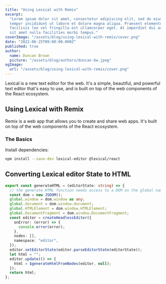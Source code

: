```yaml
---
title: "Using Lexical with Remix"
excerpt:
  "Lorem ipsum dolor sit amet, consectetur adipiscing elit, sed do eiusmod
  tempor incididunt ut labore et dolore magna aliqua. Praesent elementum
  facilisis leo vel fringilla est ullamcorper eget. At imperdiet dui accumsan
  sit amet nulla facilities morbi tempus."
coverImage: "/assets/blog/using-lexical-with-remix/cover.png"
date: "2022-06-25T09:00:00.000Z"
published: true
author:
  name: Duncan Brown
  picture: "/assets/blog/authors/duncan-bw.jpeg"
ogImage:
  url: "/assets/blog/using-lexical-with-remix/cover.png"
---
```


Lexical is a new text editor for the web. It's a simple, beautiful, and
powerful text editor that's easy to use, and is built on top of the web
components of the React ecosystem.

## Using Lexical with Remix

Remix is a web app that allows you to create and share web apps. It's
built on top of the web components of the React ecosystem.

### The Basics

Install dependencies:

```bash
npm install --save-dev lexical-editor @lexical/react
```

## Converting Lexical editor State to HTML

```typescript
export const generateHTML = (editorState: string) => {
  // the generate HTML function needs access to a DOM on the global namespace
  const dom = new JSDOM();
  global.window = dom.window as any;
  global.document = dom.window.document;
  global.HTMLElement = dom.window.HTMLElement;
  global.DocumentFragment = dom.window.DocumentFragment;
  const editor = createHeadlessEditor({
    onError: (error) => {
      console.error(error);
    },
    nodes: [],
    namespace: "editor",
  });
  editor.setEditorState(editor.parseEditorState(editorState));
  let html = "";
  editor.update(() => {
    html = $generateHtmlFromNodes(editor, null);
  });
  return html;
};
```
